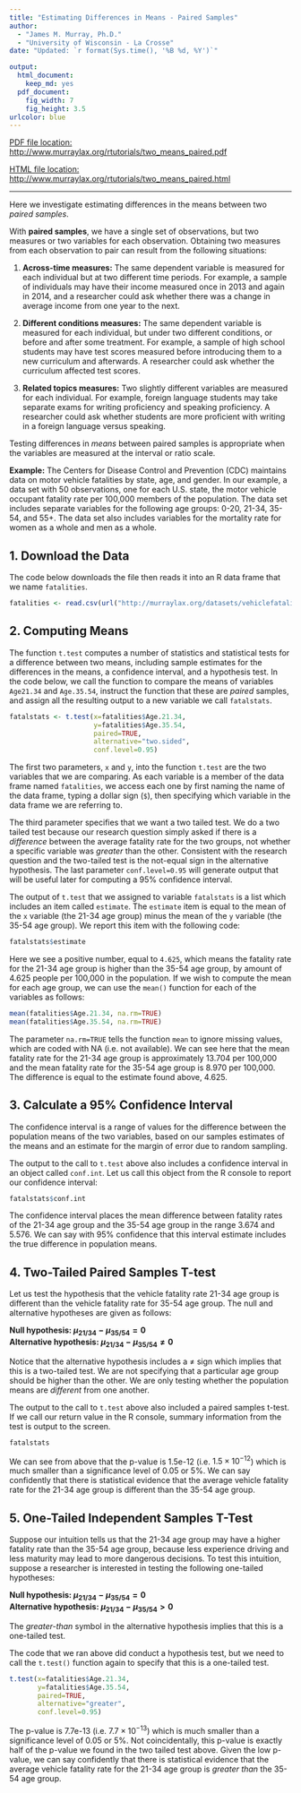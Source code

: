 ```yaml
---
title: "Estimating Differences in Means - Paired Samples"
author: 
  - "James M. Murray, Ph.D."
  - "University of Wisconsin - La Crosse"
date: "Updated: `r format(Sys.time(), '%B %d, %Y')`"

output: 
  html_document:
    keep_md: yes
  pdf_document:
    fig_width: 7
    fig_height: 3.5
urlcolor: blue
---
```


[PDF file location: http://www.murraylax.org/rtutorials/two_means_paired.pdf](http://www.murraylax.org/rtutorials/two_means_paired.pdf)

[HTML file location: http://www.murraylax.org/rtutorials/two_means_paired.html](http://www.murraylax.org/rtutorials/two_means_paired.html)

* * * * 

Here we investigate estimating differences in the means between two *paired samples*. 

With **paired samples**, we have a single set of observations, but two measures or two variables for each observation.  Obtaining two measures from each observation to pair can result from the following situations:

1. **Across-time measures:**  The same dependent variable is measured for each individual but at two different time periods.  For example, a sample of individuals may have their income measured once in 2013 and again in 2014, and a researcher could ask whether there was a change in average income from one year to the next.

2. **Different conditions measures:**  The same dependent variable is measured for each individual, but under two different conditions, or before and after some treatment.  For example, a sample of high school students may have test scores measured before introducing them to a new curriculum and afterwards.  A researcher could ask whether the curriculum affected test scores.

3. **Related topics measures:**  Two slightly different variables are measured for each individual.  For example, foreign language students may take separate exams for writing proficiency and speaking proficiency.  A researcher could ask whether students are more proficient with writing in a foreign language versus speaking.

Testing differences in *means* between paired samples is appropriate when the variables are measured at the interval or ratio scale.

**Example:** The Centers for Disease Control and Prevention (CDC) maintains data on motor vehicle fatalities by state, age, and gender.  In our example, a data set with 50 observations, one for each U.S. state, the motor vehicle occupant fatality rate per 100,000 members of the population.  The data set includes separate variables for the following age groups: 0-20, 21-34, 35-54, and 55+.  The data set also includes variables for the mortality rate for women as a whole and men as a whole.

## 1. Download the Data ##

The code below downloads the file then reads it into an R data frame that we name `fatalities`.

```r
fatalities <- read.csv(url("http://murraylax.org/datasets/vehiclefatalities.csv"));
```

## 2. Computing Means ##

The function `t.test` computes a number of statistics and statistical tests for a difference between two means, including sample estimates for the differences in the means, a confidence interval, and a hypothesis test.  In the code below, we call the function to compare the means of variables `Age21.34` and `Age.35.54`, instruct the function that these are *paired* samples, and assign all the resulting output to a new variable we call `fatalstats`.
```r
fatalstats <- t.test(x=fatalities$Age.21.34, 
                     y=fatalities$Age.35.54, 
                     paired=TRUE, 
                     alternative="two.sided", 
                     conf.level=0.95)
```

The first two parameters, `x` and `y`, into the function `t.test` are the two variables that we are comparing.  As each variable is a member of the data frame named `fatalities`, we access each one by first naming the name of the data frame, typing a dollar sign (`$`), then specifying which variable in the data frame we are referring to.  

The third parameter specifies that we want a two tailed test.  We do a two tailed test because our research question simply asked if there is a *difference* between the average fatality rate for the two groups, not whether a specific variable was *greater* than the other.  Consistent with the research question and the two-tailed test is the not-equal sign in the alternative hypothesis.  The last parameter `conf.level=0.95` will generate output that will be useful later for computing a 95% confidence interval. 

The output of `t.test` that we assigned to variable `fatalstats` is a list which includes an item called `estimate`.  The `estimate` item is equal to the mean of the `x` variable (the 21-34 age group) minus the mean of the `y` variable (the 35-54 age group).  We report this item with the following code:
```r
fatalstats$estimate
```

Here we see a positive number, equal to `4.625`, which means the fatality rate for the 21-34 age group is higher than the 35-54 age group, by amount of 4.625 people per 100,000 in the population.  If we wish to compute the mean for each age group, we can use the `mean()` function for each of the variables as follows:
```r
mean(fatalities$Age.21.34, na.rm=TRUE)
mean(fatalities$Age.35.54, na.rm=TRUE)
```

The parameter `na.rm=TRUE` tells the function `mean` to ignore missing values, which are coded with NA (i.e. not available).  We can see here that the mean fatality rate for the 21-34 age group is approximately 13.704 per 100,000 and the mean fatality rate for the 35-54 age group is 8.970 per 100,000.  The difference is equal to the estimate found above, 4.625.

## 3. Calculate a 95% Confidence Interval ##

The confidence interval is a range of values for the difference between the population means of the two variables, based on our samples estimates of the means and an estimate for the margin of error due to random sampling.  

The output to the call to `t.test` above also includes a confidence interval in an object called `conf.int`.  Let us call this object from the R console to report our confidence interval:
```r
fatalstats$conf.int
```

The confidence interval places the mean difference between fatality rates of the 21-34 age group and the 35-54 age group in the range 3.674 and 5.576.  We can say with 95% confidence that this interval estimate includes the true difference in population means.

## 4. Two-Tailed Paired Samples T-test ##

Let us test the hypothesis that the vehicle fatality rate 21-34 age group is different than the vehicle fatality rate for 35-54 age group.  The null and alternative hypotheses are given as follows:

**Null hypothesis: $\mu_{21/34}-\mu_{35/54} = 0$   
Alternative hypothesis: $\mu_{21/34}-\mu_{35/54} \neq 0$**

Notice that the alternative hypothesis includes a $\neq$ sign which implies that this is a two-tailed test.  We are not specifying that a particular age group should be higher than the other.  We are only testing whether the population means are *different* from one another.  

The output to the call to `t.test` above also included a paired samples t-test.  If we call our return value in the R console, summary information from the test is output to the screen.
```r
fatalstats
```

We can see from above that the p-value is 1.5e-12 (i.e. $1.5 \times 10^{-12}$) which is much smaller than a significance level of 0.05 or 5\%.  We can say confidently that there is statistical evidence that the average vehicle fatality rate for the 21-34 age group is different than the 35-54 age group.

## 5. One-Tailed Independent Samples T-Test ##

Suppose our intuition tells us that the 21-34 age group may have a higher fatality rate than the 35-54 age group, because less experience driving and less maturity may lead to more dangerous decisions.  To test this intuition, suppose a researcher is interested in testing the following one-tailed hypotheses:

**Null hypothesis: $\mu_{21/34}-\mu_{35/54} = 0$   
Alternative hypothesis: $\mu_{21/34}-\mu_{35/54} > 0$**

The *greater-than* symbol in the alternative hypothesis implies that this is a one-tailed test. 

The code that we ran above did conduct a hypothesis test, but we need to call the `t.test()` function again to specify that this is a one-tailed test.  

```r
t.test(x=fatalities$Age.21.34, 
       y=fatalities$Age.35.54, 
       paired=TRUE, 
       alternative="greater", 
       conf.level=0.95)
```

The p-value is 7.7e-13 (i.e. $7.7 \times 10^{-13}$) which is much smaller than a significance level of 0.05 or 5\%.  Not coincidentally, this p-value is exactly half of the p-value we found in the two tailed test above.  Given the low p-value, we can say confidently that there is statistical evidence that the average vehicle fatality rate for the 21-34 age group is *greater than* the 35-54 age group.
